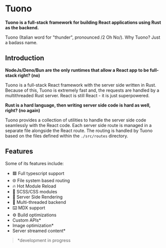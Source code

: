 
<Head>
  <title>Tuono - Documentation</title>
</Head>


<Breadcrumbs></Breadcrumbs>

# Tuono

**Tuono is a full-stack framework for building React applications using Rust as the
backend.**

Tuono (Italian word for "thunder", pronounced /2 Oh No/). Why Tuono? Just a badass name.

## Introduction

**NodeJs/Deno/Bun are the only runtimes that allow a React app to be full-stack right? (no)**

Tuono is a full-stack React framework with the server side written in Rust.
Because of this, Tuono is extremely fast and, the requests are handled by a multithreaded Rust server.
React is still React - it is just superpowered.

**Rust is a hard language, then writing server side code is hard as well, right? (no again)**

Tuono provides a collection of utilities to handle the server side code seamlessly with
the React code. Each server side route is managed in a separate file alongside the React route.
The routing is handled by Tuono based on the files defined within the `./src/routes` directory.

## Features

Some of its features include:

- 🟦 Full typescript support
- 🌐 File system based routing
- 🔥 Hot Module Reload
- 🍭 SCSS/CSS modules
- 🧬 Server Side Rendering
- 🧵 Multi-threaded backend
- ⌨️ MDX support
- ⚙️ Build optimizations
- Custom APIs\*
- Image optimization\*
- Server streamed content\*

> \*development in progress
